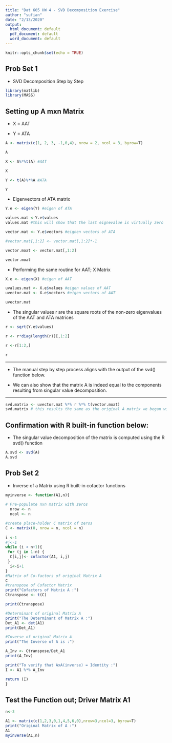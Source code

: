 ---
title: "Dat 605 HW 4 - SVD Decomposition Exercise"
author: "sufian"
date: "2/13/2020"
output:
  html_document: default
  pdf_document: default
  word_document: default
---

```{r setup, include=FALSE}
knitr::opts_chunk$set(echo = TRUE)
```

## Prob Set 1

- SVD Decomposition Step by Step

```{r message=FALSE, warning=FALSE}

library(matlib)
library(MASS)

```

## Setting up A mxn Matrix

- X = AAT

- Y = ATA

```{r}
A <- matrix(c(1, 2, 3, -1,0,4), nrow = 2, ncol = 3, byrow=T)

A

```


```{r}

X <- A%*%t(A) #AAT

X

Y <- t(A)%*%A #ATA

Y
```

- Eigenvectors of ATA matrix


```{r}
Y.e <- eigen(Y) #eigen of ATA

values.mat <-Y.e$values
values.mat #this will show that the last eignevalue is virtually zero

vector.mat <- Y.e$vectors #eignen vectors of ATA

#vector.mat[,1:2] <- vector.mat[,1:2]*-1

vector.moat <- vector.mat[,1:2]

vector.moat

```

- Performing the same routine for AAT; X Matrix

```{r}

X.e <- eigen(X) #eigen of AAT

uvalues.mat <- X.e$values #eigen values of AAT
uvector.mat <- X.e$vectors #eigen vectors of AAT

uvector.mat

```

- The singular values r are the square roots of the non-zero eigenvalues of the AAT and ATA matrices


```{r}
r <- sqrt(Y.e$values)

r <- r*diag(length(r))[,1:2]

r <-r[1:2,]

r
```


------------------------------------------------------------------------------------------------------------------

\clearpage

- The manual step by step process aligns with the output of the svd() function below. 

- We can also show that the matrix A is indeed equal to the components resulting from singular value decomposition.

------------------------------------------------------------------------------------------------------------------

\clearpage

```{r}
svd.matrix <- uvector.mat %*% r %*% t(vector.moat)
svd.matrix # this results the same as the original A matrix we began with
```

## Confirmation with R built-in function below:

- The singular value decomposition of the matrix is computed using the R svd() function

```{r}
A.svd <- svd(A)
A.svd
```

## Prob Set 2

- Inverse of a Matrix using R built-in cofactor functions

```{r}


myinverse <- function(A1,n){
  
# Pre-populate nxn matrix with zeros
  nrow <- n
  ncol <- n

#create place-holder C matrix of zeros
C <- matrix(0, nrow = n, ncol = n)
  
i <-1
#j<-1
while (i < n+1){
 for (j in 1:n) {
  C[i,j]<- cofactor(A1, i,j)
 }
  i<-i+1
}
#Matrix of Co-factors of original Matrix A
C
#transpose of Cofactor Matrix
print("Cofactors of Matrix A :")
Ctranspose <- t(C)

print(Ctranspose)

#Determinant of original Matrix A
print("The Determinant of Matrix A :")
Det_A1 <- det(A1)
print(Det_A1)

#Inverse of original Matrix A
print("The Inverse of A is :")

A_Inv <- Ctranspose/Det_A1
print(A_Inv)

print("To verify that AxA(inverse) = Identity :")
I <- A1 %*% A_Inv

return (I)  
}

```


## Test the Function out; Driver Matrix A1

```{r}

n<-3

A1 <- matrix(c(1,2,3,0,1,4,5,6,0),nrow=3,ncol=3, byrow=T)
print("Original Matrix of A :")
A1
myinverse(A1,n)

```




